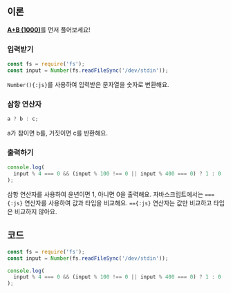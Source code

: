 ## 이론

[**A+B (1000)**](1000?language=js)를 먼저 풀어보세요!

### 입력받기

```js {2}
const fs = require('fs');
const input = Number(fs.readFileSync('/dev/stdin'));
```

`Number(){:js}`를 사용하여 입력받은 문자열을 숫자로 변환해요.

### 삼항 연산자

```js
a ? b : c;
```

a가 참이면 b를, 거짓이면 c를 반환해요.

### 출력하기

```js
console.log(
  input % 4 === 0 && (input % 100 !== 0 || input % 400 === 0) ? 1 : 0
);
```

삼항 연산자를 사용하여 윤년이면 1, 아니면 0을 출력해요.
자바스크립트에서는 `==={:js}` 연산자를 사용하여 값과 타입을 비교해요.
`=={:js}` 연산자는 값만 비교하고 타입은 비교하지 않아요.

## 코드

```js
const fs = require('fs');
const input = Number(fs.readFileSync('/dev/stdin'));

console.log(
  input % 4 === 0 && (input % 100 !== 0 || input % 400 === 0) ? 1 : 0
);
```
